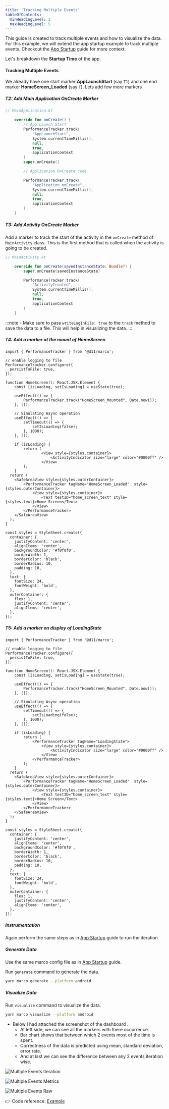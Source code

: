 ```yaml
---
title: 'Tracking Multiple Events'
tableOfContents:
  minHeadingLevel: 2
  maxHeadingLevel: 5
---
```



This guide is created to track multiple events and how to visualize the data. For this example, we will extend the app startup example to track multiple events.
Checkout the [App Startup](/guides/app-startup) guide for more context.

Let's breakdown the **Startup Time** of the app.

#### Tracking Multiple Events

We already have one start marker **AppLaunchStart** (say `T1`) and one end marker **HomeScreen_Loaded** (say `T`). Lets add few more markers

##### T2: Add Main Application OnCreate Marker

```kotlin collapse={3-9}
// MainApplication.kt

    override fun onCreate() {
        // App Launch Start
        PerformanceTracker.track(
            "AppLaunchStart",
            System.currentTimeMillis(),
            null,
            true,
            applicationContext
        )
        super.onCreate()

        // Application OnCreate code

        PerformanceTracker.track(
            "Application_onCreate",
            System.currentTimeMillis(),
            null,
            true,
            applicationContext
        )
    }
```

##### T3: Add Activity OnCreate Marker

Add a marker to track the start of the activity in the `onCreate` method of `MainActivity` class. This is the first method that is called when the activity is going to be created.

```kotlin 
// MainActivity.kt

    override fun onCreate(savedInstanceState: Bundle?) {
        super.onCreate(savedInstanceState)

        PerformanceTracker.track(
            "ActivityCreated",
            System.currentTimeMillis(),
            null,
            true,
            applicationContext
        )
    }
```
:::note
    - Make sure to pass `writeLogInFile: true` to the `track` method to save the data to a file. This will help in visualizing the data.
:::

##### T4: Add a marker at the mount of HomeScreen

```tsx collapse={15-37, 41-58}
import { PerformanceTracker } from '@d11/marco';

// enable logging to file
PerformanceTracker.configure({
  persistToFile: true,
});

function HomeScreen(): React.JSX.Element {
    const [isLoading, setIsLoading] = useState(true);

    useEffect(() => {
        PerformanceTracker.track("HomeScreen_Mounted", Date.now());
    }, []);

    // Simulating Async operation
    useEffect(() => {
        setTimeout(() => {
            setIsLoading(false);
        }, 1000);
    }, []);

    if (isLoading) {
        return (
                <View style={styles.container}>
                    <ActivityIndicator size="large" color="#0000ff" />
                </View>
        );
    }
  return (
    <SafeAreaView style={styles.outerContainer}>
        <PerformanceTracker tagName="HomeScreen_Loaded"  style={styles.outerContainer}>
            <View style={styles.container}>
                <Text testID="home_screen_text" style={styles.text}>Home Screen</Text>
            </View>
        </PerformanceTracker>
    </SafeAreaView>
  );
}

const styles = StyleSheet.create({
  container: {
    justifyContent: 'center',
    alignItems: 'center',
    backgroundColor: '#f0f0f0',
    borderWidth: 1,
    borderColor: 'black',
    borderRadius: 10,
    padding: 10,
  },
  text: {
    fontSize: 24,
    fontWeight: 'bold',
  },
  outerContainer: {
    flex: 1,
    justifyContent: 'center',
    alignItems: 'center',
  },
});
```

##### T5: Add a marker on display of LoadingState

```tsx collapse={4-6, 9-20, 32-38, 43-60}
import { PerformanceTracker } from '@d11/marco';

// enable logging to file
PerformanceTracker.configure({
  persistToFile: true,
});

function HomeScreen(): React.JSX.Element {
    const [isLoading, setIsLoading] = useState(true);

    useEffect(() => {
        PerformanceTracker.track("HomeScreen_Mounted", Date.now());
    }, []);

    // Simulating Async operation
    useEffect(() => {
        setTimeout(() => {
            setIsLoading(false);
        }, 1000);
    }, []);

    if (isLoading) {
        return (
            <PerformanceTracker tagName="LoadingState">
                <View style={styles.container}>
                    <ActivityIndicator size="large" color="#0000ff" />
                </View>
            </PerformanceTracker>
        );
    }
  return (
    <SafeAreaView style={styles.outerContainer}>
        <PerformanceTracker tagName="HomeScreen_Loaded"  style={styles.outerContainer}>
            <View style={styles.container}>
                <Text testID="home_screen_text" style={styles.text}>Home Screen</Text>
            </View>
        </PerformanceTracker>
    </SafeAreaView>
  );
}

const styles = StyleSheet.create({
  container: {
    justifyContent: 'center',
    alignItems: 'center',
    backgroundColor: '#f0f0f0',
    borderWidth: 1,
    borderColor: 'black',
    borderRadius: 10,
    padding: 10,
  },
  text: {
    fontSize: 24,
    fontWeight: 'bold',
  },
  outerContainer: {
    flex: 1,
    justifyContent: 'center',
    alignItems: 'center',
  },
});
```



##### Instrumentation

Again perform the same steps as in [App Startup](/guides/app-startup) guide to run the iteration.

##### Generate Data

Use the same marco config file as in [App Startup](/guides/app-startup) guide.

Run `generate` command to generate the data.

```sh frame="none"
yarn marco generate --platform android
```

##### Visualize Data

Run `visualize` command to visualize the data.

```sh frame="none"
yarn marco visualize --platform android
```

- Below I had attached the screenshot of the dashboard .
  - At left side, we can see all the markers with there occurrence.
  - Bar chart shows that between which 2 events most of the time is spent.
  - Correctness of the data is predicted using mean, standard deviation, error rate.
  - And at last we can see the difference between any 2 events iteration wise.

![Multiple Events Iteration](../../../assets/multiple-events-timeline.png)

![Multiple Events Metrics](../../../assets/multiple-events-metrics.png)

![Multiple Events Raw](../../../assets/multiple-events-raw.png)

👉 Code reference: [Example](https://github.com/dream-sports-labs/marco/tree/main/example)